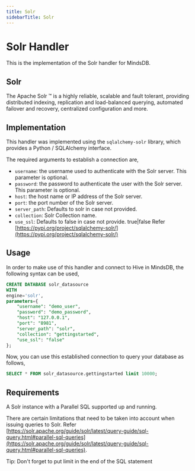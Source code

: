 ```yaml
---
title: Solr
sidebarTitle: Solr
---
```


# Solr Handler

This is the implementation of the  Solr handler for MindsDB.

## Solr
The Apache Solr ™  is a highly reliable, scalable and fault tolerant, providing distributed indexing, replication and load-balanced querying, automated failover and recovery, centralized configuration and more.

## Implementation
This handler was implemented using the `sqlalchemy-solr` library, which provides a Python / SQLAlchemy interface.

The required arguments to establish a connection are,
* `username`: the username used to authenticate with the Solr server. This parameter is optional.
* `password`: the password to authenticate the user with the Solr server. This parameter is optional.
* `host`: the host name or IP address of the Solr server.
* `port`: the port number of the Solr server.
* `server_path`: Defaults to solr in case not provided.
* `collection`: Solr Collection name.
* `use_ssl`: Defaults to false in case not provide. true|false
Refer [https://pypi.org/project/sqlalchemy-solr/](https://pypi.org/project/sqlalchemy-solr/)

## Usage
In order to make use of this handler and connect to Hive in MindsDB, the following syntax can be used,
~~~~sql
CREATE DATABASE solr_datasource
WITH
engine='solr',
parameters={
    "username": "demo_user",
    "password": "demo_password",
    "host": "127.0.0.1",
    "port": "8981",
    "server_path": "solr",
    "collection": "gettingstarted",
    "use_ssl": "false"
};
~~~~

Now, you can use this established connection to query your database as follows,
~~~~sql
SELECT * FROM solr_datasource.gettingstarted limit 10000;
~~~~

## Requirements
A Solr instance with a Parallel SQL supported up and running.

There are certain limitations that need to be taken into account when issuing queries to Solr.
Refer [https://solr.apache.org/guide/solr/latest/query-guide/sql-query.html#parallel-sql-queries](https://solr.apache.org/guide/solr/latest/query-guide/sql-query.html#parallel-sql-queries).

Tip: Don't forget to put limit in the end of the SQL statement
